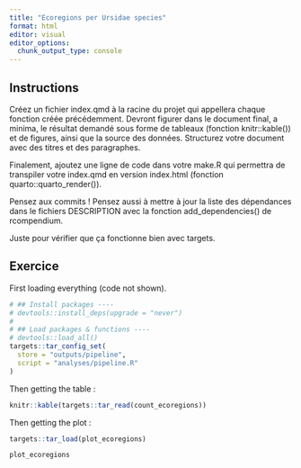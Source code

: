 ```yaml
---
title: "Ecoregions per Ursidae species"
format: html
editor: visual
editor_options: 
  chunk_output_type: console
---
```


## Instructions

Créez un fichier index.qmd à la racine du projet qui appellera chaque fonction créée précédemment. Devront figurer dans le document final, a minima, le résultat demandé sous forme de tableaux (fonction knitr::kable()) et de figures, ainsi que la source des données. Structurez votre document avec des titres et des paragraphes.

Finalement, ajoutez une ligne de code dans votre make.R qui permettra de transpiler votre index.qmd en version index.html (fonction quarto::quarto_render()).

Pensez aux commits ! Pensez aussi à mettre à jour la liste des dépendances dans le fichiers DESCRIPTION avec la fonction add_dependencies() de rcompendium.

Juste pour vérifier que ça fonctionne bien avec targets.

## Exercice

First loading everything (code not shown).

```r
# ## Install packages ----
# devtools::install_deps(upgrade = "never")
# 
# ## Load packages & functions ----
# devtools::load_all()
targets::tar_config_set(
  store = "outputs/pipeline",
  script = "analyses/pipeline.R"
)
```

Then getting the table :

```r
knitr::kable(targets::tar_read(count_ecoregions))
```

Then getting the plot :

```r
targets::tar_load(plot_ecoregions)

plot_ecoregions

```
